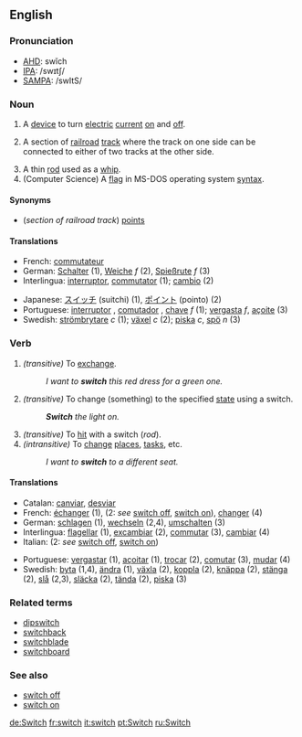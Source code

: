 ==English==

===Pronunciation===
*[[w:AHD|AHD]]: swĭch
*[[w:IPA|IPA]]: /swɪtʃ/
*[[w:SAMPA|SAMPA]]: /swItS/

===Noun===
{{en-noun|switch|switches}}

# A [[device]] to turn [[electric]] [[current]] [[turn on|on]] and [[turn off|off]].
# {{US}} A section of [[railroad]] [[track]] where the track on one side can be connected to either of two tracks at the other side.
# A thin [[rod]] used as a [[whip]].
# (Computer Science) A [[flag]] in MS-DOS operating system [[syntax]].

====Synonyms====
*(''section of railroad track'') {{UK}} [[points]]

====Translations====
{{top}}
*French: [[commutateur]] {{m}}
*German: [[Schalter]] {{m}} (1), [[Weiche]] ''f'' (2), [[Spießrute]] ''f'' (3)
*Interlingua: [[interruptor]], [[commutator]] (1); [[cambio]] (2)
{{mid}}
*Japanese: [[スイッチ]] (suitchi) (1), [[ポイント]] (pointo) (2)
*Portuguese: [[interruptor]] {{m}}, [[comutador]] {{m}}, [[chave]] ''f'' (1); [[vergasta]] ''f'', [[açoite]] {{m}} (3)
*Swedish: [[strömbrytare]] ''c'' (1); [[växel]] ''c'' (2); [[piska]] ''c'', [[spö]] ''n'' (3)
{{bottom}}

===Verb===
{{en-verb|switch|switches|switched|switching}}

#''(transitive)'' To [[exchange]].
#:''I want to '''switch''' this red dress for a green one.''
#''(transitive)'' To change (something) to the specified [[state]] using a switch.
#:'''''Switch''' the light on.''
#''(transitive)'' To [[hit]] with a switch (''rod'').
#''(intransitive)'' To [[change]] [[place]]s, [[task]]s, etc.
#:''I want to '''switch''' to a different seat.''


====Translations====
{{top}}
*Catalan: [[canviar]], [[desviar]]
*French: [[échanger]] (1), (2: ''see'' [[switch off]], [[switch on]]), [[changer]] (4)
*German: [[schlagen]] (1), [[wechseln]] (2,4), [[umschalten]] (3)
*Interlingua: [[flagellar]] (1), [[excambiar]] (2), [[commutar]] (3), [[cambiar]] (4)
*Italian: (2: ''see'' [[switch off]], [[switch on]])
{{mid}}
*Portuguese: [[vergastar]] (1), [[açoitar]] (1), [[trocar]] (2), [[comutar]] (3), [[mudar]] (4)
*Swedish: [[byta]] (1,4), [[ändra]] (1), [[växla]] (2), [[koppla]] (2), [[knäppa]] (2), [[stänga]] (2), [[slå]] (2,3), [[släcka]] (2), [[tända]] (2), [[piska]] (3)
{{bottom}}

===Related terms===
*[[dipswitch]]
*[[switchback]]
*[[switchblade]]
*[[switchboard]]

===See also===
*[[switch off]]
*[[switch on]]

[[de:Switch]]
[[fr:switch]]
[[it:switch]]
[[pt:Switch]]
[[ru:Switch]]